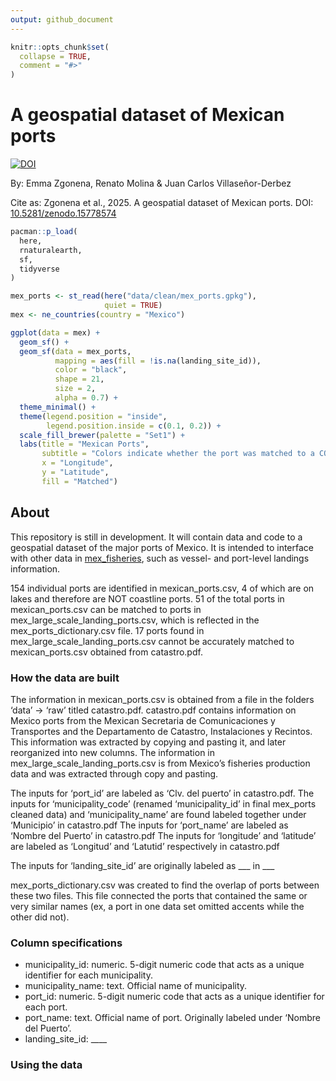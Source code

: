 ```yaml
---
output: github_document
---
```


<!-- README.md is generated from README.Rmd. Please edit that file -->

```r
knitr::opts_chunk$set(
  collapse = TRUE,
  comment = "#>"
)
```

# A geospatial dataset of Mexican ports
[![DOI](https://zenodo.org/badge/DOI/10.5281/zenodo.15778575.svg)](https://doi.org/10.5281/zenodo.15778575)

By: Emma Zgonena, Renato Molina & Juan Carlos Villaseñor-Derbez

Cite as: Zgonena et al., 2025. A geospatial dataset of Mexican ports. DOI: [10.5281/zenodo.15778574](https://zenodo.org/records/15778575#:~:text=10.5281/zenodo.15778574)

```r
pacman::p_load(
  here,
  rnaturalearth,
  sf,
  tidyverse
)

mex_ports <- st_read(here("data/clean/mex_ports.gpkg"),
                     quiet = TRUE)
mex <- ne_countries(country = "Mexico")

ggplot(data = mex) +
  geom_sf() +
  geom_sf(data = mex_ports,
          mapping = aes(fill = !is.na(landing_site_id)),
          color = "black",
          shape = 21,
          size = 2,
          alpha = 0.7) +
  theme_minimal() +
  theme(legend.position = "inside",
        legend.position.inside = c(0.1, 0.2)) +
  scale_fill_brewer(palette = "Set1") +
  labs(title = "Mexican Ports",
       subtitle = "Colors indicate whether the port was matched to a CONAPESCA landing site",
       x = "Longitude",
       y = "Latitude",
       fill = "Matched")
```

## About
This repository is still in development. It will contain data and code to a geospatial dataset of the major ports of Mexico. It is intended to interface with other data in [mex_fisheries](https://github.com/jcvdav/mex_fisheries), such as vessel- and port-level landings information.

154 individual ports are identified in mexican_ports.csv, 4 of which are on lakes and therefore are NOT coastline ports. 51 of the total ports in mexican_ports.csv can be matched to ports in mex_large_scale_landing_ports.csv, which is reflected in the mex_ports_dictionary.csv file. 17 ports found in mex_large_scale_landing_ports.csv cannot be accurately matched to mexican_ports.csv obtained from catastro.pdf.


### How the data are built

The information in mexican_ports.csv is obtained from a file in the folders 'data' -> 'raw' titled catastro.pdf. catastro.pdf contains information on Mexico ports from the Mexican Secretaria de Comunicaciones y Transportes and the Departamento de Catastro, Instalaciones y Recintos. This information was extracted by copying and pasting it, and later reorganized into new columns. 
The information in mex_large_scale_landing_ports.csv is from Mexico’s fisheries production data and was extracted through copy and pasting. 

The inputs for 'port_id' are labeled as 'Clv. del puerto' in catastro.pdf. 
The inputs for 'municipality_code' (renamed 'municipality_id' in final mex_ports cleaned data) and 'municipality_name' are found labeled together under 'Municipio' in catastro.pdf
The inputs for 'port_name' are labeled as 'Nombre del Puerto' in catastro.pdf
The inputs for 'longitude' and 'latitude' are labeled as 'Longitud' and 'Latutid' respectively in catastro.pdf

The inputs for  ‘landing_site_id’ are originally labeled as ___ in ___

mex_ports_dictionary.csv was created to find the overlap of ports between these two files. This file connected the ports that contained the same or very similar names (ex, a port in one data set omitted accents while the other did not). 


### Column specifications

- municipality_id: numeric. 5-digit numeric code that acts as a unique identifier for each municipality. 
- municipality_name: text. Official name of municipality. 
- port_id: numeric. 5-digit numeric code that acts as a unique identifier for each port. 
- port_name: text. Official name of port. Originally labeled under ‘Nombre del Puerto’.
- landing_site_id: ____


### Using the data


